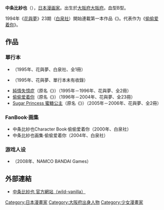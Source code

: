 {{Japanese|japanese=中条 比紗也|kana=なかじょう ひさや|romaji=Nakajō Hikaya}}{{漫畫}}
'''中条比紗也'''（{{bd|1973年|9月12日|||Nakajō Hikaya}}），[[日本|日本]][[漫画家|漫画家]]。出生於[[大阪府|大阪府]][[大阪府|大阪府]]。血型B型。

1994年《[[花與夢|花與夢]]》23期（[[白泉社|白泉社]]）開始連載第一本作品《{{lang|ja|[[ハートの果実|ハートの果実]]}}》。代表作为《[[偷偷爱着你|偷偷爱着你]]》。

== 作品 ==
=== 單行本 ===
* {{lang|ja|[[夢みる葉っぱ|夢みる葉っぱ]]}}（1995年、花與夢、白泉社、全1冊）
* {{lang|ja|[[嘘つきな太陽|嘘つきな太陽]]}}（1995年、花與夢、單行本未有收錄）
* [[純情失憶症|純情失憶症]]（原名《{{lang|ja|ミッシング・ピース}}》）（1995年－1996年、花與夢、全2冊）
* [[偷偷爱着你|偷偷爱着你]]（原名《{{lang|ja|花ざかりの君たちへ}}》）（1996年－2004年、花與夢、全23冊）
* [[Sugar_Princess_蜜糖公主|Sugar Princess 蜜糖公主]]（原名《{{lang|ja|シュガープリンセス}}》）（2005年－2006年、花與夢、全2冊）

=== FanBook·画集 ===
* 中条比紗也Character Book·偷偷爱着你（2000年、白泉社）
* 中条比紗也画集·偷偷爱着你（2004年、白泉社）

===游戏人设===
*{{lang|ja|DUEL LOVE 恋する乙女は勝利の女神}}（2008年、NAMCO BANDAI Games）

== 外部連結 ==
*{{Ja icon}}[http://www.wild-vanilla.com/ 中条比紗也 官方網站（wild-vanilla）]{{Wayback|url=http://www.wild-vanilla.com/ |date=20070717004743 }}

{{模板:偷偷愛著你}}

{{Authority control}}
{{DEFAULTSORT:Nakajou Hisaya}}
[[Category:日本漫畫家|Category:日本漫畫家]]
[[Category:大阪府出身人物|Category:大阪府出身人物]]
[[Category:少女漫畫家|Category:少女漫畫家]]